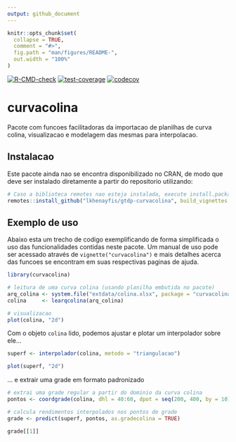 ```yaml
---
output: github_document
---
```


<!-- README.md is generated from README.Rmd. Please edit that file -->

```r
knitr::opts_chunk$set(
  collapse = TRUE,
  comment = "#>",
  fig.path = "man/figures/README-",
  out.width = "100%"
)
```

<!-- badges: start -->
[![R-CMD-check](https://github.com/lkhenayfis/gtdp-curvacolina/workflows/R-CMD-check/badge.svg)](https://github.com/lkhenayfis/gtdp-curvacolina/actions)
[![test-coverage](https://github.com/lkhenayfis/gtdp-curvacolina/workflows/test-coverage/badge.svg)](https://github.com/lkhenayfis/gtdp-curvacolina/actions)
[![codecov](https://codecov.io/gh/lkhenayfis/gtdp-curvacolina/branch/master/graph/badge.svg?token=MY0Q95QSJL)](https://codecov.io/gh/lkhenayfis/gtdp-curvacolina)
<!-- badges: end -->

# curvacolina

Pacote com funcoes facilitadoras da importacao de planilhas de curva colina, visualizacao e 
modelagem das mesmas para interpolacao. 

## Instalacao

Este pacote ainda nao se encontra disponibilizado no CRAN, de modo que deve ser instalado 
diretamente a partir do repositorio utilizando:

```r
# Caso a biblioteca remotes nao esteja instalada, execute install.packages("remotes") primeiro
remotes::install_github("lkhenayfis/gtdp-curvacolina", build_vignettes = TRUE)
```

## Exemplo de uso

Abaixo esta um trecho de codigo exemplificando de forma simplificada o uso das funcionalidades 
contidas neste pacote. Um manual de uso pode ser acessado através de `vignette("curvacolina")` e 
mais detalhes acerca das funcoes se encontram em suas respectivas paginas de ajuda.

```r
library(curvacolina)

# leitura de uma curva colina (usando planilha embutida no pacote)
arq_colina <- system.file("extdata/colina.xlsx", package = "curvacolina")
colina     <- learqcolina(arq_colina)

# visualizacao
plot(colina, "2d")
```

Com o objeto `colina` lido, podemos ajustar e plotar um interpolador sobre ele...

```r
superf <- interpolador(colina, metodo = "triangulacao")

plot(superf, "2d")
```

... e extrair uma grade em formato padronizado

```r
# extrai uma grade regular a partir do dominio da curva colina
pontos <- coordgrade(colina, dhl = 40:60, dpot = seq(200, 400, by = 10))

# calcula rendimentos interpolados nos pontos de grade
grade <- predict(superf, pontos, as.gradecolina = TRUE)

grade[[1]]
```
